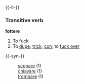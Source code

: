 {{-it-}}
===Transitive verb===
'''fottere'''
# To [[fuck]]
# To [[dupe]], [[trick]], [[con]]; to [[fuck over]]

{{-syn-}}
:[[scopare]] (1)
:[[chiavare]] (1)
:[[trombare]] (1)